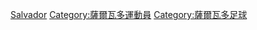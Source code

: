 {{Commonscat|Association football players from El Salvador}}

[[Category:各國足球運動員|Salvador]]
[[Category:薩爾瓦多運動員|Category:薩爾瓦多運動員]]
[[Category:薩爾瓦多足球|Category:薩爾瓦多足球]]
